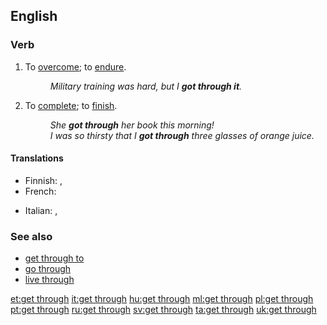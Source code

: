 ==English==

===Verb===
{{head|en|verb|head=[[get]] [[through]]}}

# To [[overcome]]; to [[endure]].
#: ''Military training was hard, but I '''got through it'''.''
# To [[complete]]; to [[finish]].
#: ''She '''got through''' her book this morning!''
#: ''I was so thirsty that I '''got through''' three glasses of orange juice.''

====Translations====
{{trans-top|to overcome}}
* Finnish: {{t+|fi|selviytyä}}, {{t+|fi|suoriutua}}
* French: {{t+|fr|franchir}}
{{trans-mid}}
* Italian: {{t+|it|superare}}, {{t|it|farcela}}
{{trans-bottom}}

===See also===
* [[get through to]]
* [[go through]]
* [[live through]]

[[et:get through]]
[[it:get through]]
[[hu:get through]]
[[ml:get through]]
[[pl:get through]]
[[pt:get through]]
[[ru:get through]]
[[sv:get through]]
[[ta:get through]]
[[uk:get through]]